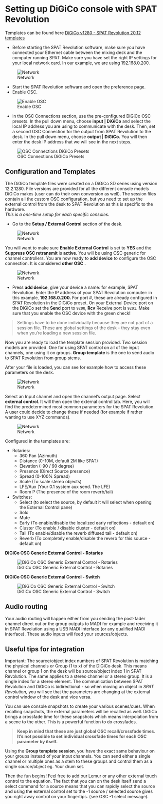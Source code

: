 # Setting up DiGiCo console with SPAT Revolution

Templates can be found here
[DiGiCo v1280 - SPAT Revolution 20.12 templates](https://public.3.basecamp.com/p/84sDispYRgMSyX1WQVDwMzxT)

* Before starting the SPAT Revolution software, make sure you have connected your Ethernet cable between the mixing desk and the computer running SPAT. 
  Make sure you have set the right IP settings for your local network card. In our example, we are using 192.168.0.200.

![Network](https://media.githubusercontent.com/media/FLUX-SE/doc_images/main/SpatR/ThirdParty/DigicoNetwork.png) 

* Start the SPAT Revolution software and open the preference page.
* Enable OSC.

![Enable OSC](https://media.githubusercontent.com/media/FLUX-SE/doc_images/main/SpatR/Preference/OSCMain.png)

* In the OSC Connections section, use the pre-configured DiGiCo OSC presets. 
  In the pull down menu, choose **input | DiGiCo** and select the local IP address you are using to communicate with the desk. 
  Then, set a second OSC Connection for the output from SPAT Revolution to the desk. 
  In the pull down menu, choose **output | DiGiCo.** 
  You will then enter the desk IP address that we will see in the next steps. 

![OSC Connections DiGiCo Presets](https://media.githubusercontent.com/media/FLUX-SE/doc_images/main/SpatR/ThirdParty/DigicoOSCConnections.png)

## Configuration and Templates

The DiGiCo template files were created on a DiGiCo SD series using version 12.2.1280. 
File versions are provided for all the different console models DiGiCo makes (user can do their own conversion as well). 
The session files contain all the custom OSC configuration, but you need to set up the external control from the desk to SPAT Revolution as this is specific to the hardware.  
_This is a one-time setup for each specific consoles._
 
* Go to the **Setup / External Control** section of the desk.

![Network](https://media.githubusercontent.com/media/FLUX-SE/doc_images/main/SpatR/ThirdParty/DigicoMainMenu.png) 

You will want to make sure **Enable External Control** is set to **YES** and the **Suppress OSC retransmit** is **active**. 
You will be using OSC generic for channel controllers. 
You are now ready to **add device** to configure the OSC connection. 
It is considered **other OSC** .

![Network](https://media.githubusercontent.com/media/FLUX-SE/doc_images/main/SpatR/ThirdParty/DigicoExternalControlMenu.png) 

* Press **add device**, give your device a name: for example, SPAT Revolution. 
  Enter the IP address of your SPAT Revolution computer: in this example, **192.168.0.200.** 
  For port #, these are already configured in SPAT Revolution in the DiGiCo preset. 
  On your External Device port on the DiGiCo set the **Send** port to <code>9200</code>, **Rcv** Receive port is <code>9201</code>. 
  Make sure that you enable the OSC device with the green check!

> Settings have to be done individually because they are not part of a session file. These are global settings of the desk - they stay even when you’re loading a new session file.

Now you are ready to load the template session provided. 
Two session models are provided. 
One for using SPAT control on all of the input channels, one using it on groups. 
**Group template** is the one to send audio to SPAT Revolution from group stems. 

After your file is loaded, you can see for example how to access these parameters on the desk.

![Network](https://media.githubusercontent.com/media/FLUX-SE/doc_images/main/SpatR/ThirdParty/DigicoEnableTrackExternalControl.png) 

Select an Input channel and open the channel's output page. 
Select **external control**. 
It will then open the external control tab. 
Here, you will find the predetermined most common parameters for the SPAT Revolution. A user could decide to change these if needed (for example if rather wanting to use XYZ commands).

![Network](https://media.githubusercontent.com/media/FLUX-SE/doc_images/main/SpatR/ThirdParty/DigicoTrackExternalControl.png) 

Configured in the templates are:

- Rotaries:
  - 360 Pan (Azimuth)
  - Distance (0-10M, default 2M like SPAT)
  - Elevation (-90 / 90 degree)
  - Presence (Direct Source presence)
  - Spread (0-100% Spread)
  - Scale (To scale stereo objects)
  - LFE/Aux (Your 0.1 system aux send. The LFE)
  - Room P (The presence of the room reverb/tail)
 
- Switches:
  - Select (to select the source, by default it will select when opening the External Control pane)
  - Solo 
  - Mute
  - Early (To enable/disable the localized early reflections - default on)
  - Cluster (To enable / disable cluster - default on)
  - Tail (To enable/disable the reverb diffused tail - default on)
  - Reverb (To completely enable/disable the reverb for this source - default on)


**DiGiCo OSC Generic External Control - Rotaries**

![DiGiCo OSC Generic External Control - Rotaries
](https://media.githubusercontent.com/media/FLUX-SE/doc_images/main/SpatR/ThirdParty/DigicoExternalControlRotaries.png) 

**DiGiCo OSC Generic External Control - Switch**

![DiGiCo OSC Generic External Control - Switch](https://media.githubusercontent.com/media/FLUX-SE/doc_images/main/SpatR/ThirdParty/DigicoExternalControlSwitches.png) 

## Audio routing

Your audio routing will happen either from you sending the post-fader channel direct out or the group outputs to MADI for example and receiving it in SPAT Revolution using a USB MADI interface (or any qualified MADI interface). 
These audio inputs will feed your sources/objects.

## Useful tips for integration

Important: The source/object index numbers of SPAT Revolution is matching the physical channels or Group (1 to x) of the DiGiCo desk. 
This means channel or group 1 on the desk will be source/object index 1 in SPAT Revolution. 
The same applies to a stereo channel or a stereo group. 
It is a single index for a stereo element. 
The communication between SPAT Revolution and DiGiCo is bidirectional - so when moving an object in _SPAT Revolution_, you will see that the parameters are changing at the external control window of the desk and vice versa.

You can use console snapshots to create your various scenes/cues. 
When recalling snapshots, the external parameters will be recalled as well. 
DiGiCo brings a crossfade time for these snapshots which means interpolation from a scene to the other. 
This is a powerful function to do crossfades.

> **Keep in mind that these are just global OSC recall/crossfade times. It’s not possible to set individual crossfade times for each OSC parameter by itself.**

Using the **Group template session**, you have the exact same behaviour on your groups instead of your input channels. 
You can send either a single channel or multiple ones as a stem to these groups and control them as a single source/object eg. Your drum set.

Then the fun begins! 
Feel free to add our Lemur or any other external touch control to the equation. 
The fact that you can on the desk itself send a select command for a source means that you can rapidly select the source and using the external control set to the -1 source / selected source gives you right away control on your fingertips. (see OSC -1 select message).